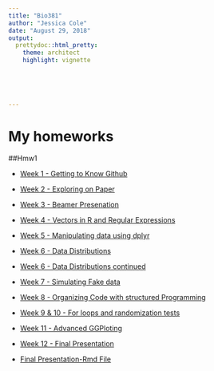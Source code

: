 ```yaml
---
title: "Bio381"
author: "Jessica Cole"
date: "August 29, 2018"
output: 
  prettydoc::html_pretty:
    theme: architect
    highlight: vignette

    
  
    
  
---
```



# My homeworks

##Hmw1

* [Week 1 - Getting to Know Github](introduction.html)

* [Week 2 - Exploring on Paper](Pre-graphs.html)

* [Week 3 - Beamer Presenation](BeamerPresentation.pdf)

* [Week 4 - Vectors in R and Regular Expressions](VectorsinRandRegularExpressions.html) 

* [Week 5 - Manipulating data using dplyr](Dplyrhw.html)

* [Week 6 - Data Distributions](Datadistributions.html)

* [Week 6 - Data Distributions continued](simulatedcatdata.html)

* [Week 7 - Simulating Fake data](CreatingFakeDataSetstoExploreHypotheses.html)

* [Week 8 - Organizing Code with structured Programming](OrganizingCode.html)

* [Week 9 & 10 - For loops and randomization tests](RandomizationTestHW.html)

* [Week 11 - Advanced GGPloting](advancedggplot.html)

* [Week 12 - Final Presentation](shinyscript.html)

* [Final Presentation-Rmd File](shinyscript.Rmd)












